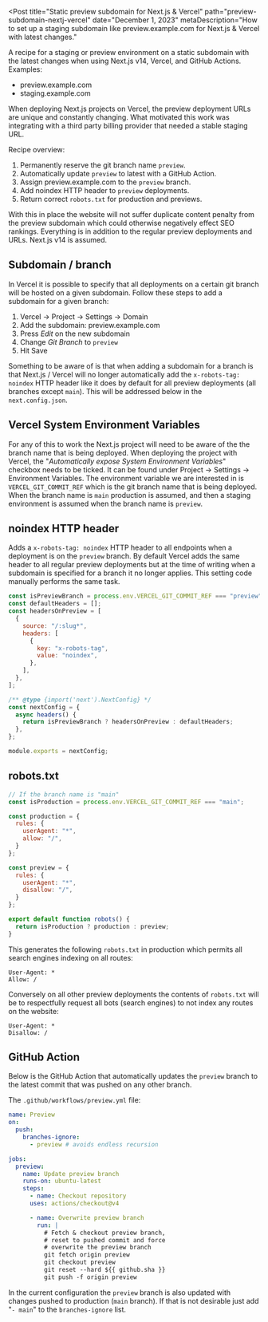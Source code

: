 
<Post
  title="Static preview subdomain for Next.js & Vercel"
  path="preview-subdomain-nextj-vercel"
  date="December 1, 2023"
  metaDescription="How to set up a staging subdomain like preview.example.com
  for Next.js & Vercel with latest changes."
>
  A recipe for a staging or preview environment on a static subdomain with the
  latest changes when using Next.js v14, Vercel, and GitHub Actions. Examples:

  + preview.example.com
  + staging.example.com

  When deploying Next.js projects on Vercel, the preview deployment URLs
  are unique and constantly changing. What motivated this work was integrating
  with a third party billing provider that needed a stable staging URL.

  Recipe overview:

  1. Permanently reserve the git branch name `preview`.
  2. Automatically update `preview` to latest with a GitHub Action.
  3. Assign preview.example.com to the `preview` branch.
  4. Add noindex HTTP header to `preview` deployments.
  5. Return correct `robots.txt` for production and previews.

  With this in place the website will not suffer duplicate content penalty
  from the preview subdomain which could otherwise negatively effect SEO
  rankings. Everything is in addition to the regular preview deployments and
  URLs. Next.js v14 is assumed.

  ## Subdomain / branch
  In Vercel it is possible to specify that all deployments on a certain git
  branch will be hosted on a given subdomain. Follow these steps to add a
  subdomain for a given branch:

  1. Vercel -> Project -> Settings -> Domain
  2. Add the subdomain: preview.example.com
  3. Press *Edit* on the new subdomain
  4. Change *Git Branch* to `preview`
  5. Hit Save

  Something to be aware of is that when adding a subdomain for a branch is
  that Next.js / Vercel will no longer automatically add the
  `x-robots-tag: noindex` HTTP header like it does by default for all
  preview deployments (all branches except `main`). This will be addressed
  below in the `next.config.json`.

  ## Vercel System Environment Variables
  For any of this to work the Next.js project will need to be aware of the
  the branch name that is being deployed. When deploying the project with
  Vercel, the "*Automatically expose System Environment Variables*" checkbox
  needs to be ticked. It can be found under Project -> Settings ->
  Environment Variables. The environment variable we are interested in is
  `VERCEL_GIT_COMMIT_REF` which is the git branch name that is being deployed.
  When the branch name is `main` production is assumed, and then a staging
  environment is assumed when the branch name is `preview`.

  ## noindex HTTP header
  Adds a `x-robots-tag: noindex` HTTP header to all endpoints when a deployment
  is on the `preview` branch. By default Vercel adds the same header to all
  regular preview deployments but at the time of writing when a subdomain is
  specified for a branch it no longer applies. This setting code manually
  performs the same task.

  ```javascript
  const isPreviewBranch = process.env.VERCEL_GIT_COMMIT_REF === "preview";
  const defaultHeaders = [];
  const headersOnPreview = [
    {
      source: "/:slug*",
      headers: [
        {
          key: "x-robots-tag",
          value: "noindex",
        },
      ],
    },
  ];

  /** @type {import('next').NextConfig} */
  const nextConfig = {
    async headers() {
      return isPreviewBranch ? headersOnPreview : defaultHeaders;
    },
  };

  module.exports = nextConfig;
  ```

  ## robots.txt
  ```javascript
  // If the branch name is "main"
  const isProduction = process.env.VERCEL_GIT_COMMIT_REF === "main";

  const production = {
    rules: {
      userAgent: "*",
      allow: "/",
    }
  };

  const preview = {
    rules: {
      userAgent: "*",
      disallow: "/",
    }
  };

  export default function robots() {
    return isProduction ? production : preview;
  }
  ```

  This generates the following `robots.txt` in production which permits
  all search engines indexing on all routes:

  ```
  User-Agent: *
  Allow: /
  ```

  Conversely on all other preview deployments the contents of `robots.txt`
  will be to respectfully request all bots (search engines) to not index any
  routes on the website:

  ```
  User-Agent: *
  Disallow: /
  ```

## GitHub Action

  Below is the GitHub Action that automatically updates the `preview` branch
  to the latest commit that was pushed on any other branch.

  The `.github/workflows/preview.yml` file:

  ```yml
  name: Preview
  on:
    push:
      branches-ignore:
        - preview # avoids endless recursion

  jobs:
    preview:
      name: Update preview branch
      runs-on: ubuntu-latest
      steps:
        - name: Checkout repository
        uses: actions/checkout@v4

        - name: Overwrite preview branch
          run: |
            # Fetch & checkout preview branch,
            # reset to pushed commit and force
            # overwrite the preview branch
            git fetch origin preview
            git checkout preview
            git reset --hard ${{ github.sha }}
            git push -f origin preview
  ```

  In the current configuration the `preview` branch is also updated with
  changes pushed to production (`main` branch). If that is not desirable
  just add "`- main`" to the `branches-ignore` list.
</Post>